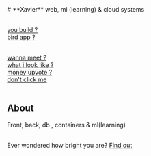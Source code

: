 
<Navbar />
# **Xavier**
web, ml (learning) & cloud systems<br /><br />

[you build ?](https://github.com/Jaarabytes)<br />
[bird app ?](https://x.com/jaarabytes)<br /><br />

[wanna meet ?](https://calendly.com/jaarabytes)<br />
[what i look like ?](/about/bananas.mp4)<br />
[money upvote ?](/donate)<br />
[don't click me](https://bit.ly/4eF3t1B)<br/><br />
## About <br />
Front, back, db , containers & ml(learning)<br /><br />

Ever wondered how bright you are? [Find out](https://jipime.vercel.app)<br/><br/>

<PlayButton />
